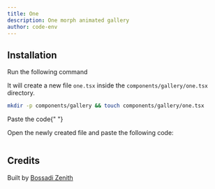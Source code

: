 ```yaml
---
title: One
description: One morph animated gallery
author: code-env
---
```


<ComponentPreview name="one-gallery" height={400} />

## Installation

<Steps>

<Step>Run the following command</Step>

It will create a new file `one.tsx` inside the `components/gallery/one.tsx` directory.

```bash
mkdir -p components/gallery && touch components/gallery/one.tsx
```

<Step>Paste the code</Step>{" "}

Open the newly created file and paste the following code:

```jsx file=<rootDir>/fg/gallery/one.tsx

```

</Steps>

## Credits

Built by [Bossadi Zenith](https://github.com/code-env)
